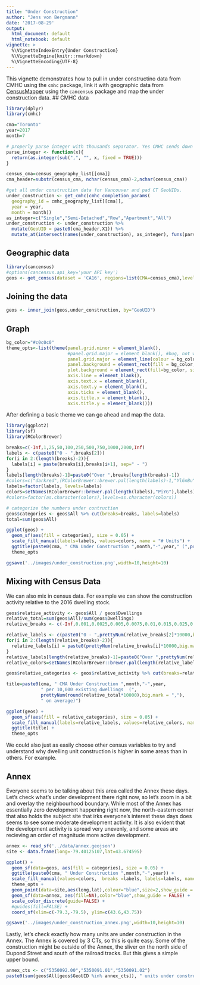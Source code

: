 ```yaml
---
title: "Under Construction"
author: "Jens von Bergmann"
date: '2017-08-29'
output:
  html_document: default
  html_notebook: default
vignette: >
  %\VignetteIndexEntry{Under Construction}
  %\VignetteEngine{knitr::rmarkdown}
  %\VignetteEncoding{UTF-8}
---
```


This vignette demonstrates how to pull in under constructino data from CMHC using the `cmhc` package,
link it with geographic data from [CensusMapper](https://censusmapper.ca) using the `cancensus`
package and map the under construction data.
## CMHC data

```r
library(dplyr)
library(cmhc)

cma="Toronto"
year=2017
month=7

# properly parse integer with thousands separator. Yes CMHC sends down formatted number strings.
parse_integer <- function(x){
  return(as.integer(sub(",", "", x, fixed = TRUE)))
}

census_cma=census_geography_list[[cma]]
cma_header=substr(census_cma, nchar(census_cma)-2,nchar(census_cma))

#get all under construction data for Vancouver and pad CT GeoUIDs.
under_construction <- get_cmhc(cmhc_completion_params(
  geography_id = cmhc_geography_list[[cma]],
  year = year,
  month = month))
as_integer=c("Single","Semi-Detached","Row","Apartment","All")
under_construction <- under_construction %>%
  mutate(GeoUID = paste0(cma_header,X1)) %>%
  mutate_at(intersect(names(under_construction), as_integer), funs(parse_integer))

```

## Geographic data
```r
library(cancensus)
#options(cancensus.api_key='your API key')
geos <- get_census(dataset = 'CA16', regions=list(CMA=census_cma),level='CT',geo_format='sf')
```

## Joining the data
```r
geos <- inner_join(geos,under_construction, by="GeoUID")
```


## Graph
```r
bg_color="#c0c0c0"
theme_opts<-list(theme(panel.grid.minor = element_blank(),
                       #panel.grid.major = element_blank(), #bug, not working
                       panel.grid.major = element_line(colour = bg_color),
                       panel.background = element_rect(fill = bg_color, colour = NA),
                       plot.background = element_rect(fill=bg_color, size=1,linetype="solid"),
                       axis.line = element_blank(),
                       axis.text.x = element_blank(),
                       axis.text.y = element_blank(),
                       axis.ticks = element_blank(),
                       axis.title.x = element_blank(),
                       axis.title.y = element_blank()))

```

After defining a basic theme we can go ahead and map the data.
```r
library(ggplot2)
library(sf)
library(RColorBrewer)

breaks=c(-Inf,1,25,50,100,250,500,750,1000,2000,Inf)
labels <- c(paste0("0 - ",breaks[2]))
for(i in 2:(length(breaks)-2)){
  labels[i] = paste(breaks[i],breaks[i+1], sep=" - ")
}
labels[length(breaks)-1]=paste0("Over ",breaks[length(breaks)-1])
#colors=c("darkred",(RColorBrewer::brewer.pal(length(labels)-1,"YlGnBu")))
labels=factor(labels, levels=labels)
colors=setNames(RColorBrewer::brewer.pal(length(labels),"PiYG"),labels)
#colors=factor(as.character(colors),levels=as.character(colors))

# categorize the numbers under contruction
geos$categories <- geos$All %>% cut(breaks=breaks, labels=labels)
total=sum(geos$All)

ggplot(geos) +
  geom_sf(aes(fill = categories), size = 0.05) +
  scale_fill_manual(labels=labels, values=colors, name = "# Units") +
  ggtitle(paste0(cma, " CMA Under Construction ",month,"-",year," (",prettyNum(total,big.mark = ",")," total)")) +
  theme_opts

ggsave('../images/under_construction.png',width=10,height=10)

```

## Mixing with Census Data
We can also mix in census data. For example we can show the construction activity relative to the 2016 dwelling stock. 

```r

geos$relative_activity <- geos$All / geos$Dwellings 
relative_total=sum(geos$All)/sum(geos$Dwellings)
relative_breaks <- c(-Inf,0.001,0.0025,0.005,0.0075,0.01,0.015,0.025,0.05,0.1,0.5,Inf)

relative_labels <- c(paste0("0 - ",prettyNum(relative_breaks[2]*10000,big.mark = ",")))
for(i in 2:(length(relative_breaks)-2)){
  relative_labels[i] = paste0(prettyNum(relative_breaks[i]*10000,big.mark = ","), " - ",prettyNum(relative_breaks[i+1]*10000,big.mark = ","))
}
relative_labels[length(relative_breaks)-1]=paste0("Over ",prettyNum(relative_breaks[length(relative_breaks)-1]*10000,big.mark = ","))
relative_colors=setNames(RColorBrewer::brewer.pal(length(relative_labels),"RdYlGn"),relative_labels)

geos$relative_categories <- geos$relative_activity %>% cut(breaks=relative_breaks, labels=relative_labels)

title=paste0(cma, " CMA Under Construction ",month,"-",year,
             " per 10,000 existing dwellings  (",
             prettyNum(round(relative_total*10000),big.mark = ","),
             " on average)")

ggplot(geos) +
  geom_sf(aes(fill = relative_categories), size = 0.05) +
  scale_fill_manual(labels=relative_labels, values=relative_colors, name = "# Units per 10k\nExisting 2016",na.value="#808080") +
  ggtitle(title) +
  theme_opts
```

We could also just as easily choose other census variables to try and understand why dwelling unit construction is higher in some areas than in others. For example.

## Annex
Everyone seems to be talking about this area called the Annex these days. Let's check what's under development there right now,
so let's zoom in a bit and overlay the neighbourhood boundary. While most of the Annex has essentially zero development happening right now, the north-eastern corner that also holds the subject site that irks everyone's interest these days does seems to see some moderate development activity. It is also evident that the development activity is spread very unevenly, and some areas
are recieving an order of magnitude more active development.


```r

annex <- read_sf('../data/annex.geojson')
site <- data.frame(long=-79.40125107,lat=43.674595)

ggplot() +
  geom_sf(data=geos, aes(fill = categories), size = 0.05) +
  ggtitle(paste0(cma, " Under Construction ",month,"-",year)) +
  scale_fill_manual(values=colors,  breaks =labels, labels=labels, name = "# Units") +
  theme_opts +   
  geom_point(data=site,aes(long,lat),colour="blue",size=2,show_guide = FALSE) +
  geom_sf(data=annex, aes(fill=NA),color="blue",show_guide = FALSE) +
  scale_color_discrete(guide=FALSE) +
  #guides(fill=FALSE) +
  coord_sf(xlim=c(-79.3,-79.5), ylim=c(43.6,43.75))  

ggsave('../images/under_construction_annex.png',width=10,height=10)

```
Lastly, let's check exactly how many units are under construction in the Annex. The Annex is covered by 3 CTs, so this is
quite easy. Some of the construction might be outside of the Annex, the sliver on the north side of Dupond Street and south of the railroad tracks. But this gives a simple upper bound.

```r
annex_cts <- c("5350092.00","5350091.01","5350091.02")
paste0(sum(geos$All[geos$GeoUID %in% annex_cts]), " units under construction in the Annex")

```

